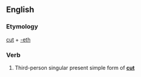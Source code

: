 ==English==

===Etymology===
[[cut]] + [[-eth]]

===Verb===
{{en-verb form}}

# {{context|archaic}} Third-person singular present simple form of '''[[cut]]'''